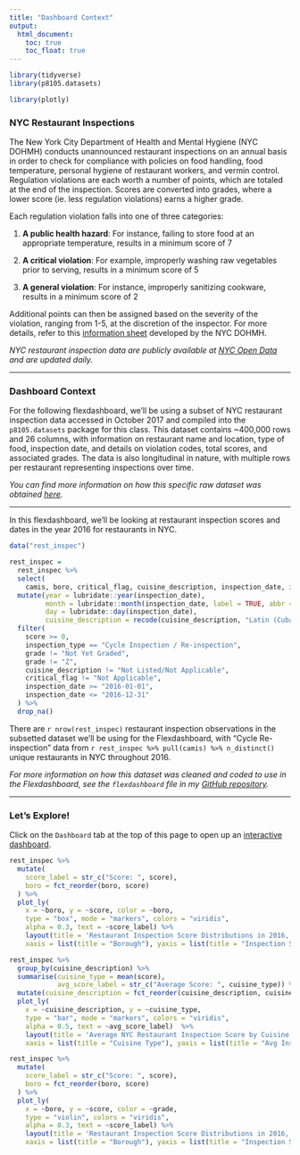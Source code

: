 ```yaml
---
title: "Dashboard Context"
output: 
  html_document:
    toc: true
    toc_float: true
---
```


```r
library(tidyverse)
library(p8105.datasets)

library(plotly)
```

### NYC Restaurant Inspections

The New York City Department of Health and Mental Hygiene (NYC DOHMH) conducts unannounced restaurant inspections on an annual basis in order to check for compliance with policies on food handling, food temperature, personal hygiene of restaurant workers, and vermin control. Regulation violations are each worth a number of points, which are totaled at the end of the inspection. Scores are converted into grades, where a lower score (ie. less regulation violations) earns a higher grade.

Each regulation violation falls into one of three categories:

1. **A public health hazard**: For instance, failing to store food at an appropriate temperature, results in a minimum score of 7

2. **A critical violation**: For example, improperly washing raw vegetables prior to serving, results in a minimum score of 5

3. **A general violation**: For instance, improperly sanitizing cookware, results in a minimum score of 2

Additional points can then be assigned based on the severity of the violation, ranging from 1-5, at the discretion of the inspector. For more details, refer to this [information sheet](https://www1.nyc.gov/assets/doh/downloads/pdf/rii/how-we-score-grade.pdf) developed by the NYC DOHMH.

*NYC restaurant inspection data are publicly available at [NYC Open Data](https://data.cityofnewyork.us/Health/DOHMH-New-York-City-Restaurant-Inspection-Results/43nn-pn8j) and are updated daily.*

___

### Dashboard Context

For the following flexdashboard, we'll be using a subset of NYC restaurant inspection data accessed in October 2017 and compiled into the `p8105.datasets` package for this class. This dataset contains ~400,000 rows and 26 columns, with information on restaurant name and location, type of food, inspection date, and details on violation codes, total scores, and associated grades. The data is also longitudinal in nature, with multiple rows per restaurant representing inspections over time. 

*You can find more information on how this specific raw dataset was obtained [here](https://p8105.com/dataset_restaurant_inspections.html).*

___

In this flexdashboard, we'll be looking at restaurant inspection scores and dates in the year 2016 for restaurants in NYC.

```r
data("rest_inspec")

rest_inspec =
  rest_inspec %>%
  select(
    camis, boro, critical_flag, cuisine_description, inspection_date, inspection_type, score, grade) %>%
  mutate(year = lubridate::year(inspection_date),
         month = lubridate::month(inspection_date, label = TRUE, abbr = FALSE),
         day = lubridate::day(inspection_date),
         cuisine_description = recode(cuisine_description, "Latin (Cuban, Dominican, Puerto Rican, South & Central American)" = "Latin", "CafÃ©/Coffee/Tea" = "Cafe", "Bottled beverages, including water, sodas, juices, etc." = "Bottled Beverages", "Juice, Smoothies, Fruit Salads" = "Juice and Smoothies")) %>%
  filter(
    score >= 0,
    inspection_type == "Cycle Inspection / Re-inspection",
    grade != "Not Yet Graded",
    grade != "Z",
    cuisine_description != "Not Listed/Not Applicable",
    critical_flag != "Not Applicable",
    inspection_date >= "2016-01-01",
    inspection_date <= "2016-12-31"
  ) %>%
  drop_na()
```

There are `r nrow(rest_inspec)` restaurant inspection observations in the subsetted dataset we'll be using for the Flexdashboard, with "Cycle Re-inspection" data from `r rest_inspec %>% pull(camis) %>% n_distinct()` unique restaurants in NYC throughout 2016.

*For more information on how this dataset was cleaned and coded to use in the Flexdashboard, see the `flexdashboard` file in my [GitHub repository](https://github.com/sophyee/sophyee.github.io.git).*

___

### Let's Explore!

Click on the `Dashboard` tab at the top of this page to open up an [interactive dashboard](dashboard.html).

```r
rest_inspec %>%
  mutate(
    score_label = str_c("Score: ", score),
    boro = fct_reorder(boro, score)
  ) %>%
  plot_ly(
    x = ~boro, y = ~score, color = ~boro,
    type = "box", mode = "markers", colors = "viridis",
    alpha = 0.3, text = ~score_label) %>%
    layout(title = 'Restaurant Inspection Score Distributions in 2016, by Borough', 
    xaxis = list(title = "Borough"), yaxis = list(title = "Inspection Score"))
```

```r
rest_inspec %>%
  group_by(cuisine_description) %>%
  summarise(cuisine_type = mean(score),
            avg_score_label = str_c("Average Score: ", cuisine_type)) %>%
  mutate(cuisine_description = fct_reorder(cuisine_description, cuisine_type)) %>%
  plot_ly(
    x = ~cuisine_description, y = ~cuisine_type,
    type = "bar", mode = "markers", colors = "viridis",
    alpha = 0.5, text = ~avg_score_label)  %>%
    layout(title = 'Average NYC Restaurant Inspection Score by Cuisine Type in 2016', 
    xaxis = list(title = "Cuisine Type"), yaxis = list(title = "Avg Inspection Score"))
```

```r
rest_inspec %>%
  mutate(
    score_label = str_c("Score: ", score),
    boro = fct_reorder(boro, score)
  ) %>%
  plot_ly(
    x = ~boro, y = ~score, color = ~grade,
    type = "violin", colors = "viridis",
    alpha = 0.3, text = ~score_label) %>%
    layout(title = 'Restaurant Inspection Score Distributions in 2016, by Borough and Grade', 
    xaxis = list(title = "Borough"), yaxis = list(title = "Inspection Score"), legend = list(title = list(text = "<b> Inspection Grade </b>")))
  
```


